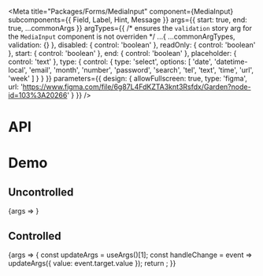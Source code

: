 
<Meta
  title="Packages/Forms/MediaInput"
  component={MediaInput}
  subcomponents={{ Field, Label, Hint, Message }}
  args={{
    start: true,
    end: true,
    ...commonArgs
  }}
  argTypes={{
    /* ensures the `validation` story arg for the `MediaInput` component is not overriden */
    ...{ ...commonArgTypes, validation: {} },
    disabled: { control: 'boolean' },
    readOnly: { control: 'boolean' },
    start: { control: 'boolean' },
    end: { control: 'boolean' },
    placeholder: { control: 'text' },
    type: {
      control: {
        type: 'select',
        options: [
          'date',
          'datetime-local',
          'email',
          'month',
          'number',
          'password',
          'search',
          'tel',
          'text',
          'time',
          'url',
          'week'
        ]
      }
    }
  }}
  parameters={{
    design: {
      allowFullscreen: true,
      type: 'figma',
      url: 'https://www.figma.com/file/6g87L4FdKZTA3knt3Rsfdx/Garden?node-id=103%3A20266'
    }
  }}
/>

# API

<ArgsTable />

# Demo

## Uncontrolled

<Canvas>
  <Story name="Uncontrolled" args={{ placeholder: 'Placeholder' }}>
    {args => <MediaInputStory {...args} />}
  </Story>
</Canvas>

## Controlled

<Canvas>
  <Story name="Controlled" args={{ value: 'Value' }}>
    {args => {
      const updateArgs = useArgs()[1];
      const handleChange = event => updateArgs({ value: event.target.value });
      return <MediaInputStory {...args} onChange={handleChange} />;
    }}
  </Story>
</Canvas>
